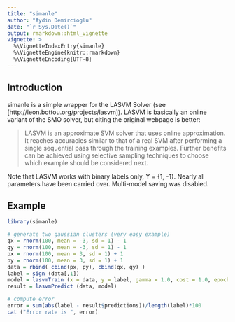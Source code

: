 ```yaml
---
title: "simanle"
author: "Aydin Demircioglu"
date: "`r Sys.Date()`"
output: rmarkdown::html_vignette
vignette: >
  %\VignetteIndexEntry{simanle}
  %\VignetteEngine{knitr::rmarkdown}
  %\VignetteEncoding{UTF-8}
---
```



## Introduction

simanle is a simple wrapper for the LASVM Solver (see [http://leon.bottou.org/projects/lasvm]). LASVM is basically an online variant of the SMO solver, but citing the original webpage is better:

> LASVM is an approximate SVM solver that uses online approximation. It reaches accuracies similar to that of a real SVM after performing a single sequential pass through the training examples. Further benefits can be achieved using selective sampling techniques to choose which example should be considered next.

Note that LASVM works with binary labels only, Y = {1, -1}. Nearly all parameters have been carried over. Multi-model saving was disabled.


## Example


```r
library(simanle)

# generate two gaussian clusters (very easy example)
qx = rnorm(100, mean = -3, sd = 1) - 1
qy = rnorm(100, mean = -3, sd = 1) - 1
px = rnorm(100, mean = 3, sd = 1) + 1
py = rnorm(100, mean = 3, sd = 1) + 1
data = rbind( cbind(px, py), cbind(qx, qy) )
label = sign (data[,1])
model = lasvmTrain (x = data, y = label, gamma = 1.0, cost = 1.0, epochs = 33, epsilon = 0.01)
result = lasvmPredict (data, model)

# compute error
error = sum(abs(label - result$predictions))/length(label)*100
cat ("Error rate is ", error)
```


